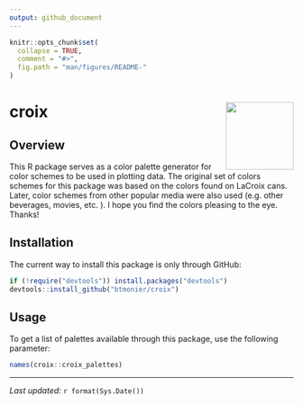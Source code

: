 ```yaml
---
output: github_document
---
```


```r
knitr::opts_chunk$set(
  collapse = TRUE,
  comment = "#>",
  fig.path = "man/figures/README-"
)
```

# croix <img src="man/figures/croix_logo.svg" align="right" height="120"/>

## Overview
This R package serves as a color palette generator for color schemes
to be used in plotting data. The original set of colors schemes for this
package was based on the colors found on LaCroix cans. Later, color schemes
from other popular media were also used (e.g. other beverages, movies, etc.
). I hope you find the colors pleasing to the eye. Thanks!


## Installation
The current way to install this package is only through GitHub:

```r
if (!require("devtools")) install.packages("devtools")
devtools::install_github("btmonier/croix")
```


## Usage
To get a list of palettes available through this package, use the following
parameter:

```r
names(croix::croix_palettes)
```


- - -
*Last updated:* `r format(Sys.Date())`
